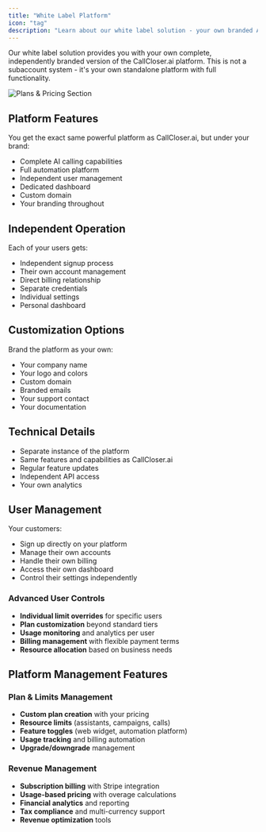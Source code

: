 ```yaml
---
title: "White Label Platform"
icon: "tag"
description: "Learn about our white label solution - your own branded AI calling platform"
---
```


Our white label solution provides you with your own complete, independently branded version of the CallCloser.ai platform. This is not a subaccount system - it's your own standalone platform with full functionality.

<Frame>
  <img src="/resources/wl-price.jpg" alt="Plans & Pricing Section" />
</Frame>

## Platform Features

You get the exact same powerful platform as CallCloser.ai, but under your brand:

- Complete AI calling capabilities
- Full automation platform
- Independent user management
- Dedicated dashboard
- Custom domain
- Your branding throughout

## Independent Operation

Each of your users gets:

- Independent signup process
- Their own account management
- Direct billing relationship
- Separate credentials
- Individual settings
- Personal dashboard

## Customization Options

Brand the platform as your own:

- Your company name
- Your logo and colors
- Custom domain
- Branded emails
- Your support contact
- Your documentation

## Technical Details

- Separate instance of the platform
- Same features and capabilities as CallCloser.ai
- Regular feature updates
- Independent API access
- Your own analytics

## User Management

Your customers:

- Sign up directly on your platform
- Manage their own accounts
- Handle their own billing
- Access their own dashboard
- Control their settings independently

### Advanced User Controls

- **Individual limit overrides** for specific users
- **Plan customization** beyond standard tiers
- **Usage monitoring** and analytics per user
- **Billing management** with flexible payment terms
- **Resource allocation** based on business needs

## Platform Management Features

### Plan & Limits Management
- **Custom plan creation** with your pricing
- **Resource limits** (assistants, campaigns, calls)
- **Feature toggles** (web widget, automation platform)
- **Usage tracking** and billing automation
- **Upgrade/downgrade** management

### Revenue Management
- **Subscription billing** with Stripe integration
- **Usage-based pricing** with overage calculations
- **Financial analytics** and reporting
- **Tax compliance** and multi-currency support
- **Revenue optimization** tools
